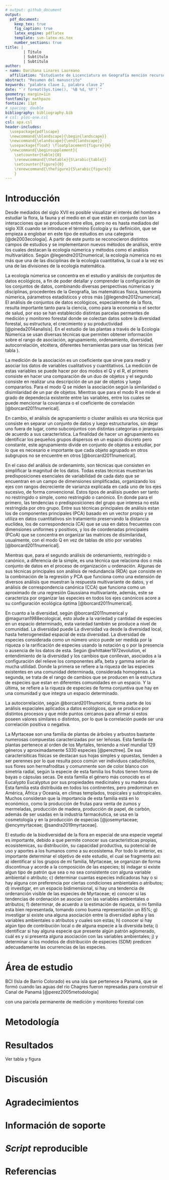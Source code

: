 ```yaml
---
# output: github_document
output: 
  pdf_document:
    keep_tex: true
    fig_caption: true
    latex_engine: pdflatex
    template: svm-latex-ms.tex
    number_sections: true
title: | 
        | Título
        | Subtítulo
        | Subtítulo
author:
- name: Darihana Linares Laureano
  affiliation: "Estudiante de Licenciatura en Geografía mención recursos naturales y ecoturismo, Universidad Autónoma de Santo Domingo (UASD)"
abstract: "Resumen del manuscrito"
keywords: "palabra clave 1, palabra clave 2"
date: "`r format(Sys.time(), '%B %d, %Y')`"
geometry: margin=1in
fontfamily: mathpazo
fontsize: 11pt
# spacing: double
bibliography: bibliography.bib
# csl: plos-one.csl
csl: apa.csl
header-includes:
  \usepackage{pdflscape}
  \newcommand{\blandscape}{\begin{landscape}}
  \newcommand{\elandscape}{\end{landscape}}
  \usepackage{float} \floatplacement{figure}{H} 
  \newcommand{\beginsupplement}{
    \setcounter{table}{0}
    \renewcommand{\thetable}{S\arabic{table}}
    \setcounter{figure}{0}
    \renewcommand{\thefigure}{S\arabic{figure}}
    }
---
```




# Introducción

Desde mediados del siglo XVII es posible visualizar el interés del hombre a estudiar la flora, la fauna y el medio en el que están en conjunto con las interacciones que se producen entre ellos, pero no es hasta mediados del siglo XIX cuando se introduce el término Ecología y su definición, que se empieza a englobar en este tipo de estudios en una categoria [@de2003ecologia]. A partir de este punto se reconocieron distintos campos de estudios y se implementaron nuevos métodos de análisis, entre los cuales destacan la ecología númerica y métodos como el análisis multivariático. Según @legendre2012numerical, la ecología númerica no es más que una de las disciplinas de la ecología cuantitativa, la cual a la vez es una de las divisiones de la ecología matemática. 

La ecología númerica se concentra en el estudio y análisis de conjuntos de datos ecológicos, a fin de poder detallar y comprender la configuración de los conjuntos de datos, combinando diversas perspectivas númericas y disciplinas, procedentes de la Geografía, las matemáticas física, taxonomía númerica, párametros estadísticos y otros más [@legendre2012numerical]. El análisis de conjuntos de datos ecológicos, especialmente de la flora, resulta importante tanto para la ciencia, como para la economía o el sector de salud, por eso se han establecido distintas parcelas permantes de medición y monitoreo forestal donde se colectan datos sobre la diversidad forestal, su estructura, el crecimiento y su productividad [@pineda2014analisis]. En el estudio de las plantas a través de la Ecología Númerica se usan diversas técnicas que permiten obtener información sobre el rango de asociación, agrupamiento, ordenamiento, diversidad, autocorrelación, etcétera, diferentes herramientas para usar las ténicas (ver tabla \ref{tab:tecnicas}).

La medición de la asociación es un coeficiente que sirve para medir y asociar los datos de variables cualitativos y cuantitativos. La medición de estas variables se puede hacer por dos modos el Q y el R, el primero consiste en hacer una comparación de un duo de objetos y el segundo consiste en realizar una descripción de un par de objetos y luego compararlos. Para el modo Q se miden la asociación según la similaridad o disimilaridad de un par de objetos. Mientras que para el modo R se mide el grado de dependecia existente entre las variables, entre los cuales se puede mencionar la covarianza o el coeficiente de correlación [@borcard2011numerical].

En cambio, el análisis de agrupamiento o cluster análisis es una técnica que consiste en separar un conjunto de datos y luego estructurarlos, sin dejar uno fuera de lugar, como subconjuntos con distintas categorias o jerarquias de acuerdo a sus característica. La finalidad de hacer un agrupamiento es identificar los pequeños grupos dispersos en un espacio discreto pero constante, este agrupamiento divide en conjunto de objetos a estudiar, por lo que es necesario e importante que cada objeto agrupado en otros subgrupos no se encuentre en otros [@borcard2011numerical].

En el caso del análisis de ordenaminto, son técnicas que consisten en simplificar la magnitud de los datos. Todas estas técnicas muestran las predisposiciones esenciales de variabilidad de cada dato que se encuentran en un campo de dimensiones simplificadas, organizando los ejes con rangos decreciente de varianza explicada en cada uno de los ejes sucesivo, de forma convencional. Estos tipos de análisis pueden ser tanto no restringido o simple, como restringido o canónico. En donde para el primero, las tendencias o predisposiciones del grupo que interesa no esta restringida por otro grupo. Entre sus técnicas principales de análisis estan los de componentes principales (PCA) basado en un vector propio y se utiliza en datos cuantitativos sin tratamiento preservando la distancia euclídea, los de correspondencia (CA) que se usa en datos frecuentes con dimensiones uniformes y positivos, y los de coordenadas principales (PCoA) que se concentra en organizar las matrices de disimilaridad, usualmente, con el modo Q en vez de tablas de sitio por variables [@borcard2011numerical]. 

Mientras que, para el segundo análisis de ordenamiento, restringido o canónico, a diferencia de la simple, es una técnica que relaciona dos  o más conjunto de datos en el proceso de organización u ordenación. Algunas de sus técnicas principales son análisis de redundancia (RDA) que consiste en la combinación de la regresión y PCA que funciona como una extensión de diversos análisis que muestran la respuesta multivariante de datos, y el análisis de correspondencia canónica (CCA) que funciona como un aproximado de una regresión Gaussiana multivariante, además, este se caracteriza por organizar las especies en todos los ejes canónicos acore a su configuración ecológica óptima [@borcard2011numerical].

En cuanto a la diversidad, según @borcard2011numerical y @magurran1988ecological, esto alude a la variedad y cantidad de especies en un espacio determinado, esta variedad también se produce a nivel de comunidad. La diversidad puede La diversidad va desde la diversidad local, hasta heterogeneidad espacial de esta diversidad. La diversidad de especies considerada como un número unico puede ser medida por la riqueza o la rarificación de especies usando la notación q o por la presencia o ausencia de los datos de esta. Según @whittaker1972evolution, el entendimiento de la diversidad y los cambios que conllevan, asociados a la configuración del relieve los componentes alfa, beta y gamma serian de mucha utilidad. Donde la primera se refiere a la riqueza de las especies existentes en una comunidad determinada, considerada homogénea. La segunda, se trata de el rango de cambios que se producen en la estructura de especies que estan en diferentes comunidades en un espacio. Y la última, se refiere a la riqueza de especies de forma conjuntiva que hay en una comunidad y que integra un espacio determinado.

La autocorrelación, según @borcard2011numerical, forma parte de los análisis espaciales  aplicados a datos ecológicos, que se produce por distintos procesos y que mide puntos cercanos para afirmar si estos poseen valores similares o distintos, por lo que la correlación puede ser una correlación positiva o negativa.

La Myrtaceae son una familia de plantas de árboles y arbustos bastante numerosas compuestas caracterizadas por ser leñosas. Esta familia de plantas pertenece al orden de los Myrtales, teniendo a nivel mundial 129 géneros y aproximadamente 5330 especies [@pereztree]. De sus caracterisiticas físicas se destacan sus hojas simples y opuestas, tienden a ser perennes por lo que resulta poco común ver individuos caducifolios, sus flores son hermafroditas y comunmente son de color blanco con simetría radial, según la especie de esta familia los frutos tienen forma de bayas o cápsulas secas. De esta familia el género más conocido es el Eucalypto Eucalyptus por sus propiedades medicinales y su madera dura. Esta familia esta distribuida en todos los continentes, pero predominan en América, África y Oceanía, en climas templados, tropicales y subtropicales. Muchos consideran que la importancia de esta familia está en lo económico, como la producción de frutas para venta de zumos y mermeladas, producción de madera, producción de papel, de carbón, además de ser usadas en la industria farmacéutica, se usa en la cosmetología y en la producción de especias [@josemyrtaceae; @encymyrtaceae; @sandra2019myrtaceae].

El estudio de la biodiversidad de la flora en especial de una especie vegetal es importante, debido a que permite conocer sus caracteristicas propias, ecosistemicas, su distribución, su capacidad productiva, su potencial de uso y aportes a los humanos como a su ecosistema. Por todo lo anterior, es importante determinar el objetivo de este estudio, el cual se fragmenta asi: a) identificar si los grupos de mi familia, Myrtaceae, se organizan de forma discontinua y acorde a la composición de las especies; b) indagar si existe algun tipo de patrón que sea o no sea consistente con alguna variable ambiental o atributo; c) determinar cuantas especies indicadoras hay o si hay alguna con preferencia por ciertas condiciones ambientales o atributos; d) investigar, en un espacio bidimensional, si hay una tendencia de ordenanción visible de las especies de Myrtaceae; e) conocer si las tendencias de ordenación se asocian con las variables ambientales o atributos; f) determinar, de acuerdo a la estimación de riqueza, si mi familia esta bien representada, tomando como buena representación un 85%; g) investigar si existe una alguna asociación entre la diversidad alpha y las variables ambientales o atributos y cuales son estas; h) conocer si hay algún tipo de contribución local o de alguna especie a la diversida beta; i) identificar si hay alguna especie que presente algún patrón aglomerado, cuál es y si presenta alguna asociación con las variables ambientales; j) y determinar si los modelos de distribución de especies (SDM) predicen adecuadamente las ocurrencias de las especies. 
 
# Área de estudio

BCI (Isla de Barrio Colorado) es una isla que pertenece a Panamá,  que se formó cuando las aguas del río Chagres fueron represadas para construir el Canal de Panamá [@perez2005metodologia]

con una parcela permanente de medición y monitoreo forestal con 


# Metodología

\ldots

# Resultados
Ver tabla \ref{tab:abun_sp} y figura \ref{fig:abun_sp_q}



# Discusión

# Agradecimientos

# Información de soporte

\ldots

# *Script* reproducible

\ldots

# Referencias
